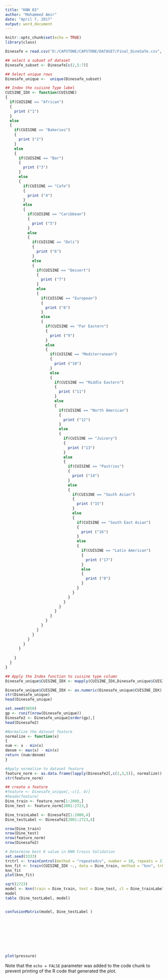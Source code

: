 ```yaml
---
title: "KNN 03"
author: "Mohammed Amir"
date: "April 7, 2017"
output: word_document
---
```


```r
knitr::opts_chunk$set(echo = TRUE)
library(class)
```


```r
Dinesafe = read.csv("D:/CAPSTONE/CAPSTONE/DATASET/Final_DineSafe.csv", na.strings='NULL')

## select a subset of dataset
Dinesafe_subset <- Dinesafe[c(2,5:7)]

## Select unique rows
Dinesafe_unique <-  unique(Dinesafe_subset)

```



```r
## Index the cuisine Type label
CUISINE_IDX <- function(CUISINE)
{
  if(CUISINE == "African")
  {
    print ("1")
  }
  else
  {
    if(CUISINE == "Bakeries")
    {
      print ("2")  
    }
    else
    {
      if(CUISINE == "Bar")
      {
        print ("3")  
      }
      else
      {
        if(CUISINE == "Cafe")
        {
          print ("4")  
        }
        else
        {
          if(CUISINE == "Caribbean")
          {
            print ("5")  
          }
          else
          {
            if(CUISINE == "Deli")
            {
              print ("6")  
            }
            else
            {
              if(CUISINE == "Dessert")
              {
                print ("7")  
              }
              else
              {
                if(CUISINE == "European")
                {
                  print ("8")  
                }
                else
                {
                  if(CUISINE == "Far Eastern")
                  {
                    print ("9")  
                  }
                  else
                  {
                    if(CUISINE == "Mediterranean")
                    {
                      print ("10")  
                    }
                    else
                    {
                      if(CUISINE == "Middle Eastern")
                      {
                        print ("11")  
                      }
                      else
                      {
                        if(CUISINE == "North American")
                        {
                          print ("12")  
                        }
                        else
                        {
                          if(CUISINE == "Juicery")
                          {
                            print ("13")  
                          }
                          else
                          {
                            if(CUISINE == "Pastries")
                            {
                              print ("14")  
                            }
                            else
                            {
                              if(CUISINE == "South Asian")
                              {
                                print ("15")  
                              }
                              else
                              {
                                if(CUISINE == "South East Asian")
                                {
                                  print ("16")  
                                }
                                else
                                {
                                  if(CUISINE == "Latin American")
                                  {
                                    print ("17")  
                                  }
                                  else
                                  {
                                    print ("0")
                                  }
                                }
                              }
                            }
                          }
                        }
                      }
                    }
                  }
                }
              }
            }
          }
        }
      }
      
    }
  }
}

## Apply the Index function to cuisine type column
Dinesafe_unique$CUISINE_IDX <- mapply(CUISINE_IDX,Dinesafe_unique$CUISINE_TYPE)
```


```r
Dinesafe_unique$CUISINE_IDX <- as.numeric(Dinesafe_unique$CUISINE_IDX)
str(Dinesafe_unique)
head(Dinesafe_unique)
```

```r
set.seed(9850)
gp <- runif(nrow(Dinesafe_unique))
Dinesafe2 <- Dinesafe_unique[order(gp),]
head(Dinesafe2)
```


```r
#Normalize the dataset feature
normalize <- function(x)
{
num <- x - min(x)
denom <- max(x) - min(x)
return (num/denom)
}

```


```r
#Apply normalize to dataset feature
feature_norm <- as.data.frame(lapply(Dinesafe2[,c(2,3,5)], normalize))
str(feature_norm)

```


```r
## create a feature
#feature <- Dinesafe_unique[,-c(1, 4)] 
#heada(feature)
Dine_train <- feature_norm[1:2000,]
Dine_test <- feature_norm[2001:2723,]

Dine_trainLabel <- Dinesafe2[1:2000,4]
Dine_testLabel <- Dinesafe2[2001:2723,4]

nrow(Dine_train)
nrow(Dine_test)
nrow(feature_norm)
nrow(Dinesafe2)

```

```r
# Determine best K value in KNN Crosss Validation
set.seed(3333)
trctrl <- trainControl(method = "repeatedcv", number = 10, repeats = 3)
knn_fit <- train(CUISINE_IDX ~., data = Dine_train, method = "knn", trControl=trctrl, preProcess = c("center", "scale"),tuneLength = 10)
knn_fit
plot(knn_fit)
```


```r
sqrt(2723)
model <- knn(train = Dine_train, test = Dine_test, cl = Dine_trainLabel, k = 11)
model
table (Dine_testLabel, model)



```


```r

confusionMatrix(model, Dine_testLabel )

```


```r



```


```r



```


```r



```


```r

```

```r

```

```r

```

```r

```


```r

```



```r
plot(pressure)
```

Note that the `echo = FALSE` parameter was added to the code chunk to prevent printing of the R code that generated the plot.

